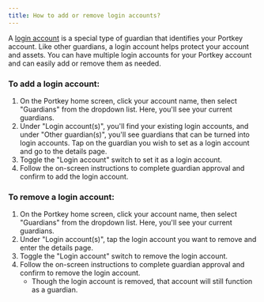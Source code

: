 ```yaml
---
title: How to add or remove login accounts?
---
```


A [login account](/docs/What-is-a-login-account "") is a special type of guardian that identifies your Portkey account. Like other guardians, a login account helps protect your account and assets. You can have multiple login accounts for your Portkey account and can easily add or remove them as needed.

### To add a login account:

1. On the Portkey home screen, click your account name, then select "Guardians" from the dropdown list. Here, you'll see your current guardians.
2. Under "Login account(s)", you'll find your existing login accounts, and under "Other guardian(s)", you'll see guardians that can be turned into login accounts. Tap on the guardian you wish to set as a login account and go to the details page.
3. Toggle the "Login account" switch to set it as a login account.
4. Follow the on-screen instructions to complete guardian approval and confirm to add the login account.

### To remove a login account:

1. On the Portkey home screen, click your account name, then select "Guardians" from the dropdown list. Here, you'll see your current guardians.
2. Under "Login account(s)", tap the login account you want to remove and enter the details page.
3. Toggle the "Login account" switch to remove the login account.
4. Follow the on-screen instructions to complete guardian approval and confirm to remove the login account.
   * Though the login account is removed, that account will still function as a guardian.
